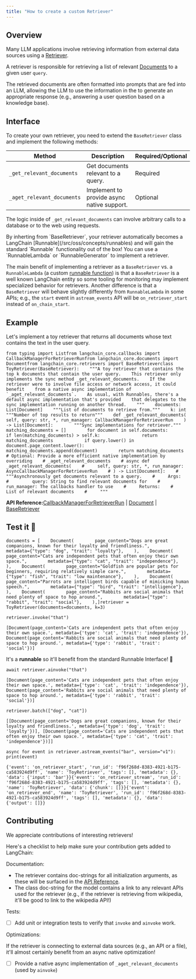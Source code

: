```yaml
---
title: "How to create a custom Retriever"
---
```


## Overview

Many LLM applications involve retrieving information from external data sources using a [Retriever](/src/oss/concepts/retrievers).

A retriever is responsible for retrieving a list of relevant [Documents](https://python.langchain.com/api_reference/core/documents/langchain_core.documents.base.Document.html) to a given user `query`.

The retrieved documents are often formatted into prompts that are fed into an LLM, allowing the LLM to use the information in the to generate an appropriate response (e.g., answering a user question based on a knowledge base).

## Interface

To create your own retriever, you need to extend the `BaseRetriever` class and implement the following methods:

| Method                     | Description                                | Required/Optional |
| -------------------------- | ------------------------------------------ | ----------------- |
| `_get_relevant_documents`  | Get documents relevant to a query.         | Required          |
| `_aget_relevant_documents` | Implement to provide async native support. | Optional          |

The logic inside of `_get_relevant_documents` can involve arbitrary calls to a database or to the web using requests.

<Check>
  By inherting from `BaseRetriever`, your retriever automatically becomes a LangChain [Runnable](/src/oss/concepts/runnables) and will gain the standard `Runnable` functionality out of the box!
</Check>

<Info>
  You can use a `RunnableLambda` or `RunnableGenerator` to implement a retriever.

  The main benefit of implementing a retriever as a `BaseRetriever` vs. a `RunnableLambda` (a custom [runnable function](/src/oss/how_to/functions)) is that a `BaseRetriever` is a well known LangChain entity so some tooling for monitoring may implement specialized behavior for retrievers. Another difference is that a `BaseRetriever` will behave slightly differently from `RunnableLambda` in some APIs; e.g., the `start` event in `astream_events` API will be `on_retriever_start` instead of `on_chain_start`.
</Info>

## Example

Let's implement a toy retriever that returns all documents whose text contains the text in the user query.

```
from typing import Listfrom langchain_core.callbacks import CallbackManagerForRetrieverRunfrom langchain_core.documents import Documentfrom langchain_core.retrievers import BaseRetrieverclass ToyRetriever(BaseRetriever):    """A toy retriever that contains the top k documents that contain the user query.    This retriever only implements the sync method _get_relevant_documents.    If the retriever were to involve file access or network access, it could benefit    from a native async implementation of `_aget_relevant_documents`.    As usual, with Runnables, there's a default async implementation that's provided    that delegates to the sync implementation running on another thread.    """    documents: List[Document]    """List of documents to retrieve from."""    k: int    """Number of top results to return"""    def _get_relevant_documents(        self, query: str, *, run_manager: CallbackManagerForRetrieverRun    ) -> List[Document]:        """Sync implementations for retriever."""        matching_documents = []        for document in self.documents:            if len(matching_documents) > self.k:                return matching_documents            if query.lower() in document.page_content.lower():                matching_documents.append(document)        return matching_documents    # Optional: Provide a more efficient native implementation by overriding    # _aget_relevant_documents    # async def _aget_relevant_documents(    #     self, query: str, *, run_manager: AsyncCallbackManagerForRetrieverRun    # ) -> List[Document]:    #     """Asynchronously get documents relevant to a query.    #     Args:    #         query: String to find relevant documents for    #         run_manager: The callbacks handler to use    #     Returns:    #         List of relevant documents    #     """
```

**API Reference:**[CallbackManagerForRetrieverRun](https://python.langchain.com/api_reference/core/callbacks/langchain_core.callbacks.manager.CallbackManagerForRetrieverRun.html) | [Document](https://python.langchain.com/api_reference/core/documents/langchain_core.documents.base.Document.html) | [BaseRetriever](https://python.langchain.com/api_reference/core/retrievers/langchain_core.retrievers.BaseRetriever.html)

## Test it 🧪

```
documents = [    Document(        page_content="Dogs are great companions, known for their loyalty and friendliness.",        metadata={"type": "dog", "trait": "loyalty"},    ),    Document(        page_content="Cats are independent pets that often enjoy their own space.",        metadata={"type": "cat", "trait": "independence"},    ),    Document(        page_content="Goldfish are popular pets for beginners, requiring relatively simple care.",        metadata={"type": "fish", "trait": "low maintenance"},    ),    Document(        page_content="Parrots are intelligent birds capable of mimicking human speech.",        metadata={"type": "bird", "trait": "intelligence"},    ),    Document(        page_content="Rabbits are social animals that need plenty of space to hop around.",        metadata={"type": "rabbit", "trait": "social"},    ),]retriever = ToyRetriever(documents=documents, k=3)
```

```
retriever.invoke("that")
```

```
[Document(page_content='Cats are independent pets that often enjoy their own space.', metadata={'type': 'cat', 'trait': 'independence'}), Document(page_content='Rabbits are social animals that need plenty of space to hop around.', metadata={'type': 'rabbit', 'trait': 'social'})]
```

It's a **runnable** so it'll benefit from the standard Runnable Interface! 🤩

```
await retriever.ainvoke("that")
```

```
[Document(page_content='Cats are independent pets that often enjoy their own space.', metadata={'type': 'cat', 'trait': 'independence'}), Document(page_content='Rabbits are social animals that need plenty of space to hop around.', metadata={'type': 'rabbit', 'trait': 'social'})]
```

```
retriever.batch(["dog", "cat"])
```

```
[[Document(page_content='Dogs are great companions, known for their loyalty and friendliness.', metadata={'type': 'dog', 'trait': 'loyalty'})], [Document(page_content='Cats are independent pets that often enjoy their own space.', metadata={'type': 'cat', 'trait': 'independence'})]]
```

```
async for event in retriever.astream_events("bar", version="v1"):    print(event)
```

```
{'event': 'on_retriever_start', 'run_id': 'f96f268d-8383-4921-b175-ca583924d9ff', 'name': 'ToyRetriever', 'tags': [], 'metadata': {}, 'data': {'input': 'bar'}}{'event': 'on_retriever_stream', 'run_id': 'f96f268d-8383-4921-b175-ca583924d9ff', 'tags': [], 'metadata': {}, 'name': 'ToyRetriever', 'data': {'chunk': []}}{'event': 'on_retriever_end', 'name': 'ToyRetriever', 'run_id': 'f96f268d-8383-4921-b175-ca583924d9ff', 'tags': [], 'metadata': {}, 'data': {'output': []}}
```

## Contributing

We appreciate contributions of interesting retrievers!

Here's a checklist to help make sure your contribution gets added to LangChain:

Documentation:

* The retriever contains doc-strings for all initialization arguments, as these will be surfaced in the [API Reference](https://python.langchain.com/api_reference/langchain/index.html).
* The class doc-string for the model contains a link to any relevant APIs used for the retriever (e.g., if the retriever is retrieving from wikipedia, it'll be good to link to the wikipedia API!)

Tests:

* [ ] Add unit or integration tests to verify that `invoke` and `ainvoke` work.

Optimizations:

If the retriever is connecting to external data sources (e.g., an API or a file), it'll almost certainly benefit from an async native optimization!

* [ ] Provide a native async implementation of `_aget_relevant_documents` (used by `ainvoke`)
